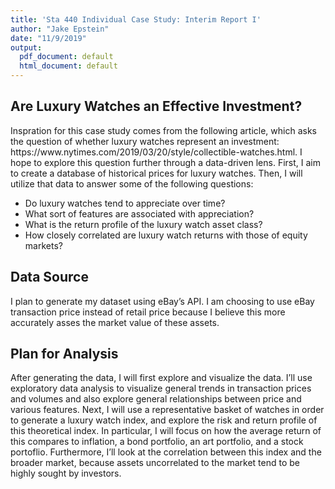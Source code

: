 ```yaml
---
title: 'Sta 440 Individual Case Study: Interim Report I'
author: "Jake Epstein"
date: "11/9/2019"
output:
  pdf_document: default
  html_document: default
---
```

## Are Luxury Watches an Effective Investment?

Inspration for this case study comes from the following article, which asks the question of whether luxury watches represent an investment: https://www.nytimes.com/2019/03/20/style/collectible-watches.html. I hope to explore this question further through a data-driven lens. First, I aim to create a database of historical prices for luxury watches. Then, I will utilize that data to answer some of the following questions:

* Do luxury watches tend to appreciate over time?
* What sort of features are associated with appreciation?
* What is the return profile of the luxury watch asset class?
* How closely correlated are luxury watch returns with those of equity markets?

## Data Source

I plan to generate my dataset using eBay's API. I am choosing to use eBay transaction price instead of retail price because I believe this more accurately asses the market value of these assets.

## Plan for Analysis

After generating the data, I will first explore and visualize the data. I'll use exploratory data analysis to  visualize general trends in transaction prices and volumes and also explore general relationships between price and various features. Next, I will use a representative basket of watches in order to generate a luxury watch index, and explore the risk and return profile of this theoretical index. In particular, I will focus on how the average return of this compares to inflation, a bond portfolio, an art portfolio, and a stock portoflio. Furthermore, I'll look at the correlation between this index and the broader market, because assets uncorrelated to the market tend to be highly sought by investors.

